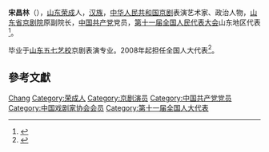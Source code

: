 '''宋昌林'''（{{bd|1955年||2014年||catIdx=Song}}），[[山东|山东]][[荣成|荣成]]人，[[汉族|汉族]]，[[中华人民共和国|中华人民共和国]][[京剧|京剧]]表演艺术家、政治人物，[[山东省京剧院|山东省京剧院]]原副院长，[[中国共产党|中国共产党]]党员，[[第十一届全国人民代表大会|第十一届全国人民代表大会]]山东地区代表<ref>{{cite web|author=新华网|title=第十一届全国人大代表|url=http://news.xinhuanet.com/ziliao/2008-03/03/content_7708230.htm?node=36628|publisher=新华网|accessdate=2014-01-07|archive-date=2014-01-10|archive-url=https://web.archive.org/web/20140110211415/http://news.xinhuanet.com/ziliao/2008-03/03/content_7708230.htm?node=36628|dead-url=no}}</ref>。

毕业于[[山东五七艺校|山东五七艺校]]京剧表演专业。2008年起担任全国人大代表<ref>{{cite news|title=全国人大代表信息-宋昌林|url=http://210.82.31.1:8084/delegate/viewDelegate.action?dbid=111296|accessdate=2013-04-05|newspaper=全国人大网|archive-url=https://web.archive.org/web/20140424093741/http://www.npc.gov.cn/delegate/viewDelegate.action?dbid=111296|archive-date=2014-04-24|dead-url=yes}}</ref>。

== 參考文獻 ==
{{reflist}}

{{中国戏剧梅花奖}}
{{中国戏剧家协会第七届理事会}}

{{Authority control}}
{{DEFAULTSORT:Song宋}}
[[Category:宋姓|Chang]]
[[Category:荣成人|Category:荣成人]]
[[Category:京剧演员|Category:京剧演员]]
[[Category:中国共产党党员|Category:中国共产党党员]]
[[Category:中国戏剧家协会会员|Category:中国戏剧家协会会员]]
[[Category:第十一届全国人大代表|Category:第十一届全国人大代表]]